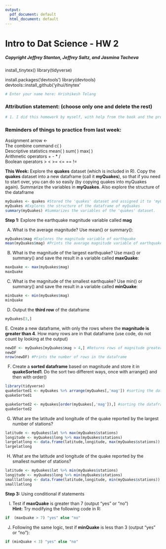 ```yaml
---
output:
  pdf_document: default
  html_document: default
---
```

# Intro to Dat Science - HW 2
##### Copyright  Jeffrey Stanton, Jeffrey Saltz, and Jasmina Tacheva

install_tinytex()
library(tidyverse)

install.packages('devtools')
library(devtools)
devtools::install_github('yihui/tinytex'

```r
# Enter your name here: Hrishikesh Telang
```

### Attribution statement: (choose only one and delete the rest)


```r
# 1. I did this homework by myself, with help from the book and the professor.
```

### Reminders of things to practice from last week: 
Assignment arrow  		<- <br>
The combine command 	c( ) <br>
Descriptive statistics 	mean( ) sum( ) max( ) <br>
Arithmetic operators		+ - * /<br>
Boolean operators		>    <    >=    <=   ==   !=  <br>

**This Week:** Explore the **quakes** dataset (which is included in R). Copy the **quakes** dataset into a new dataframe (call it **myQuakes**), so that if you need to start over, you can do so easily (by copying quakes into myQuakes again). Summarize the variables in **myQuakes**. Also explore the structure of the dataframe



```r
myQuakes <- quakes #Stored the 'quakes' dataset and assigned it to 'myQuakes'.
myQuakes #Explores the structure of the dataframe of myQuakes
summary(myQuakes) #Summarizes the variables of the 'quakes' dataset.
```

**Step 1:** Explore the earthquake magnitude variable called **mag**  <br>

A.	What is the average magnitude? Use mean() or summary():


```r
myQuakes$mag #Explores the magnitude variable of earthquake
mean(myQuakes$mag) #Prints the average magnitude variable of earthquake
```

B.	What is the magnitude of the largest earthquake? Use max() or summary() and save the result in a variable called **maxQuake**:


```r
maxQuake <- max(myQuakes$mag)
maxQuake
```

C.	What is the magnitude of the smallest earthquake? Use min() or summary() and save the result in a variable called **minQuake**:


```r
minQuake <- min(myQuakes$mag)
minQuake
```

D.	Output the **third row** of the dataframe


```r
myQuakes[3,]
```

E. Create a new dataframe, with only the rows where the **magnitude is greater than 4**. How many rows are in that dataframe (use code, do not count by looking at the output) 


```r
newDF <- myQuakes[myQuakes$mag > 4,] #Returns rows of magnitude greater than 4
newDF
nrow(newDF) #Prints the number of rows in the dataframe
```

F.	Create a **sorted dataframe** based on magnitude and store it in **quakeSorted1**. Do the sort two different ways, once with arrange() and then with order()


```r
library(tidyverse)
quakeSorted1 <- myQuakes %>% arrange(myQuakes[,'mag']) #sorting the dataframe using arrange()
quakeSorted1

quakeSorted2 <- myQuakes[order(myQuakes[,'mag']),] #sorting the dataframe using order()
quakeSorted2
```

G.	What are the latitude and longitude of the quake reported by the largest number of stations?  


```r

latitude <- myQuakes$lat %>% max(myQuakes$stations)
longitude <- myQuakes$long %>% max(myQuakes$stations)
largelatlong <- data.frame(latitude,longitude, max(myQuakes$stations))
largelatlong
```

H.	What are the latitude and longitude of the quake reported by the smallest number of stations?  


```r
latitude <- myQuakes$lat %>% min(myQuakes$stations)
longitude <- myQuakes$long %>% min(myQuakes$stations)
smalllatlong <- data.frame(latitude,longitude, min(myQuakes$stations))
smalllatlong
```

**Step 3:** Using conditional if statements <br>

I.	 Test if **maxQuake** is greater than 7 (output “yes” or “no”) <br>
**Hint:** Try modifying the following code in R: 


```r
if  (maxQuake > 7) "yes" else "no"
```

J.	 Following the same logic, test if **minQuake** is less than 3 (output “yes” or “no”):


```r
if (minQuake < 3) "yes" else "no"
```
